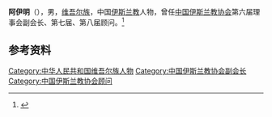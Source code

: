 '''阿伊明'''（{{bd|？|}}），男，[[维吾尔族|维吾尔族]]，中国[[伊斯兰教|伊斯兰教]]人物，曾任[[中国伊斯兰教协会|中国伊斯兰教协会]]第六届理事会副会长、第七届、第八届顾问。<ref>{{Cite web|title=历届领导|url=http://www.chinaislam.net.cn/about/xhld/4/2/201205/29-958.html|accessdate=2020-12-07|work=中国伊斯兰教协会}}</ref>

== 参考资料 ==
{{reflist}}

{{中国人物小作品}}
{{Navboxes 
| title  = 阿伊明在[[中国伊斯兰教协会|中国伊斯兰教协会]]的职务
| list1  =
{{中国伊斯兰教协会第六届委员会}}
{{中国伊斯兰教协会第七届委员会}}
{{中国伊斯兰教协会第八届委员会}}
}}

{{Authority control}}
{{DEFAULTSORT:}}
[[Category:中华人民共和国维吾尔族人物|Category:中华人民共和国维吾尔族人物]]
[[Category:中国伊斯兰教协会副会长|Category:中国伊斯兰教协会副会长]]
[[Category:中国伊斯兰教协会顾问|Category:中国伊斯兰教协会顾问]]